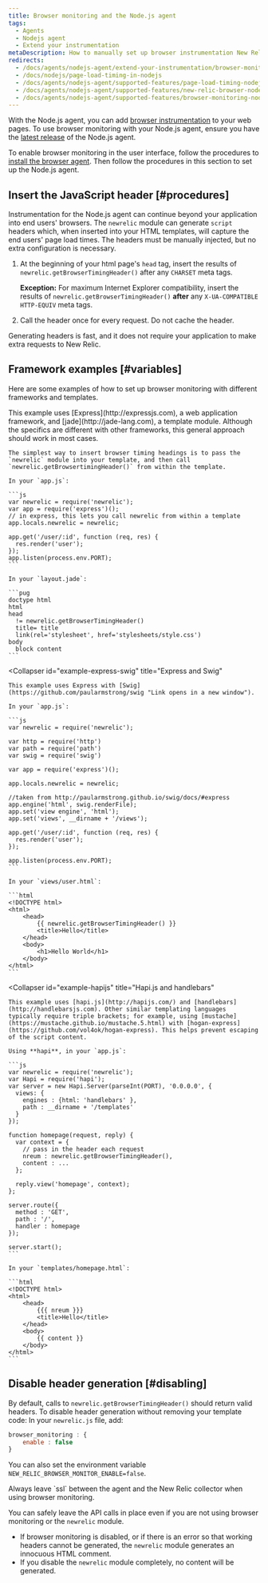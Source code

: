 ```yaml
---
title: Browser monitoring and the Node.js agent
tags:
  - Agents
  - Nodejs agent
  - Extend your instrumentation
metaDescription: How to manually set up browser instrumentation New Relic's Node.js agent.
redirects:
  - /docs/agents/nodejs-agent/extend-your-instrumentation/browser-monitoring-nodejs-agent
  - /docs/nodejs/page-load-timing-in-nodejs
  - /docs/agents/nodejs-agent/supported-features/page-load-timing-nodejs
  - /docs/agents/nodejs-agent/supported-features/new-relic-browser-nodejs-agent
  - /docs/agents/nodejs-agent/supported-features/browser-monitoring-nodejs-agent
---
```


With the Node.js agent, you can add [browser instrumentation](/docs/browser/new-relic-browser/getting-started/introduction-new-relic-browser) to your web pages. To use browser monitoring with your Node.js agent, ensure you have the [latest release](/docs/agents/nodejs-agent/installation-configuration/installing-maintaining-nodejs#upgrading) of the Node.js agent.

To enable browser monitoring in the user interface, follow the procedures to [install the browser agent](/docs/browser/new-relic-browser/installation/install-new-relic-browser-agent). Then follow the procedures in this section to set up the Node.js agent.

## Insert the JavaScript header [#procedures]

Instrumentation for the Node.js agent can continue beyond your application into end users' browsers. The `newrelic` module can generate `script` headers which, when inserted into your HTML templates, will capture the end users' page load times. The headers must be manually injected, but no extra configuration is necessary.

1. At the beginning of your html page's `head` tag, insert the results of `newrelic.getBrowserTimingHeader()` after any `CHARSET` meta tags.

   **Exception:** For maximum Internet Explorer compatibility, insert the results of `newrelic.getBrowserTimingHeader()` **after** any `X-UA-COMPATIBLE HTTP-EQUIV` meta tags.
2. Call the header once for every request. Do not cache the header.

Generating headers is fast, and it does not require your application to make extra requests to New Relic.

## Framework examples [#variables]

Here are some examples of how to set up browser monitoring with different frameworks and templates.

<CollapserGroup>
  <Collapser
    id="example-express"
    title="Express and jade"
  >
    This example uses [Express](http://expressjs.com), a web application framework, and [jade](http://jade-lang.com), a template module. Although the specifics are different with other frameworks, this general approach should work in most cases.

    The simplest way to insert browser timing headings is to pass the `newrelic` module into your template, and then call `newrelic.getBrowsertimingHeader()` from within the template.

    In your `app.js`:

    ```js
    var newrelic = require('newrelic');
    var app = require('express')();
    // in express, this lets you call newrelic from within a template
    app.locals.newrelic = newrelic;

    app.get('/user/:id', function (req, res) {
      res.render('user');
    });
    app.listen(process.env.PORT);
    ```

    In your `layout.jade`:

    ```pug
    doctype html
    html
    head
      != newrelic.getBrowserTimingHeader()
      title= title
      link(rel='stylesheet', href='stylesheets/style.css')
    body
      block content
    ```
  </Collapser>

  <Collapser
    id="example-express-swig"
    title="Express and Swig"
  >
    This example uses Express with [Swig](https://github.com/paularmstrong/swig "Link opens in a new window").

    In your `app.js`:

    ```js
    var newrelic = require('newrelic');

    var http = require('http')
    var path = require('path')
    var swig = require('swig')

    var app = require('express')();

    app.locals.newrelic = newrelic;

    //taken from http://paularmstrong.github.io/swig/docs/#express
    app.engine('html', swig.renderFile);
    app.set('view engine', 'html');
    app.set('views', __dirname + '/views');

    app.get('/user/:id', function (req, res) {
      res.render('user');
    });

    app.listen(process.env.PORT);
    ```

    In your `views/user.html`:

    ```html
    <!DOCTYPE html>
    <html>
        <head>
            {{ newrelic.getBrowserTimingHeader() }}
            <title>Hello</title>
        </head>
        <body>
            <h1>Hello World</h1>
        </body>
    </html>
    ```
  </Collapser>

  <Collapser
    id="example-hapijs"
    title="Hapi.js and handlebars"
  >
    This example uses [hapi.js](http://hapijs.com/) and [handlebars](http://handlebarsjs.com). Other similar templating languages typically require triple brackets; for example, using [mustache](https://mustache.github.io/mustache.5.html) with [hogan-express](https://github.com/vol4ok/hogan-express). This helps prevent escaping of the script content.

    Using **hapi**, in your `app.js`:

    ```js
    var newrelic = require('newrelic');
    var Hapi = require('hapi');
    var server = new Hapi.Server(parseInt(PORT), '0.0.0.0', {
      views: {
        engines : {html: 'handlebars' },
        path : __dirname + '/templates'
      }
    });

    function homepage(request, reply) {
      var context = {
        // pass in the header each request
        nreum : newrelic.getBrowserTimingHeader(),
        content : ...
      };

      reply.view('homepage', context);
    };

    server.route({
      method : 'GET',
      path : '/',
      handler : homepage
    });

    server.start();
    ```

    In your `templates/homepage.html`:

    ```html
    <!DOCTYPE html>
    <html>
        <head>
            {{{ nreum }}}
            <title>Hello</title>
        </head>
        <body>
            {{ content }}
        </body>
    </html>
    ```
  </Collapser>
</CollapserGroup>

## Disable header generation [#disabling]

By default, calls to `newrelic.getBrowserTimingHeader()` should return valid headers. To disable header generation without removing your template code: In your `newrelic.js` file, add:

```js
browser_monitoring : {
    enable : false
}
```

You can also set the environment variable `NEW_RELIC_BROWSER_MONITOR_ENABLE=false`.

<Callout variant="caution">
  Always leave `ssl` between the agent and the New Relic collector when using browser monitoring.
</Callout>

You can safely leave the API calls in place even if you are not using browser monitoring or the `newrelic` module.

* If browser monitoring is disabled, or if there is an error so that working headers cannot be generated, the `newrelic` module generates an innocuous HTML comment.
* If you disable the `newrelic` module completely, no content will be generated.
